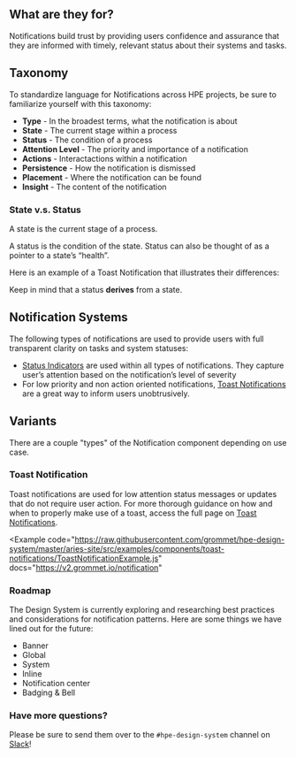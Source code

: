 
## What are they for?

Notifications build trust by providing users confidence and assurance that they are informed with timely, relevant status about their systems and tasks.

## Taxonomy 

To standardize language for Notifications across HPE projects, be sure to familiarize yourself with this taxonomy:

- **Type** - In the broadest terms, what the notification is about
- **State** - The current stage within a process
- **Status** - The condition of a process
- **Attention Level** - The priority and importance of a notification
- **Actions** - Interactactions within a notification
- **Persistence** - How the notification is dismissed
- **Placement** - Where the notification can be found
- **Insight** - The content of the notification

<TaxonomyTable />

### State v.s. Status

A state is the current stage of a process.

A status is the condition of the state. Status can also be thought of as a pointer to a state’s “health”. 

Here is an example of a Toast Notification that illustrates their differences:

<StateVsStatusDiagram />

Keep in mind that a status **derives** from a state.

## Notification Systems

The following types of notifications are used to provide users with full transparent clarity on tasks and system statuses:

- [Status Indicators](/components/status-indicator) are used within all types of notifications. They capture user’s attention based on the notification’s level of severity
- For low priority and non action oriented notifications, [Toast Notifications](/components/toast-notifications) are a great way to inform users unobtrusively. 

## Variants

There are a couple "types" of the Notification component depending on use case.

### Toast Notification

Toast notifications are used for low attention status messages or updates that do not require user action. For more thorough guidance on how and when to properly make use of a toast, access the full page on [Toast Notifications](/templates/toast-notifications).

<Example
  code="https://raw.githubusercontent.com/grommet/hpe-design-system/master/aries-site/src/examples/components/toast-notifications/ToastNotificationExample.js"
  docs="https://v2.grommet.io/notification"
>
  <ToastNotificationExample />
</Example>

### Roadmap

The Design System is currently exploring and researching best practices and considerations for notification patterns. Here are some things we have lined out for the future:

- Banner
- Global
- System
- Inline
- Notification center
- Badging & Bell

### Have more questions?

Please be sure to send them over to the `#hpe-design-system` channel on [Slack](https://slack-invite.grommet.io/)!
